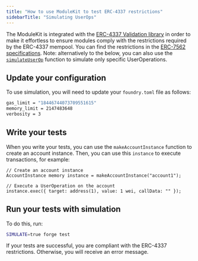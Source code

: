 ```yaml
---
title: "How to use ModuleKit to test ERC-4337 restrictions"
sidebarTitle: "Simulating UserOps"
---
```


The ModuleKit is integrated with the [ERC-4337 Validation library](../../erc4337-validation/overview) in order to make it effortless to ensure modules comply with the restrictions required by the ERC-4337 mempool. You can find the restrictions in the [ERC-7562 specifications](https://eips.ethereum.org/EIPS/eip-7562). Note: alternatively to the below, you can also use the [`simulateUserOp`](../../reference/testing/utilities/simulateUserOp) function to simulate only specific UserOperations.

## Update your configuration

To use simulation, you will need to update your `foundry.toml` file as follows:

```bash
gas_limit = "18446744073709551615"
memory_limit = 2147483648
verbosity = 3
```

## Write your tests

When you write your tests, you can use the `makeAccountInstance` function to create an account instance. Then, you can use this `instance` to execute transactions, for example:

```solidity
// Create an account instance
AccountInstance memory instance = makeAccountInstance("account1");

// Execute a UserOperation on the account
instance.exec({ target: address(1), value: 1 wei, callData: "" });
```

## Run your tests with simulation

To do this, run:

```bash
SIMULATE=true forge test
```

If your tests are successful, you are compliant with the ERC-4337 restrictions. Otherwise, you will receive an error message.
